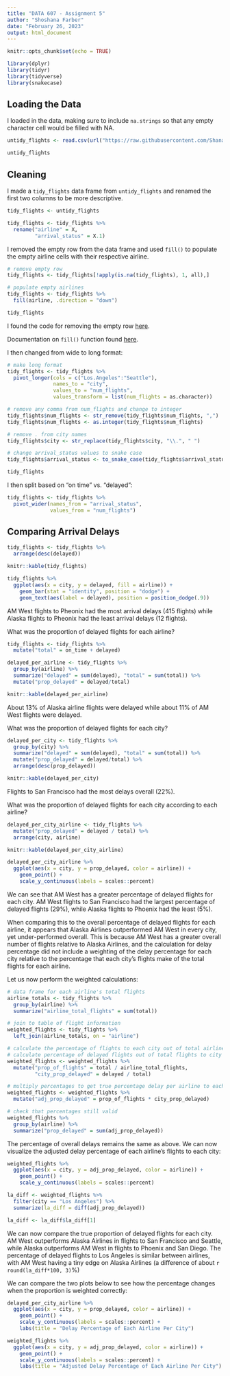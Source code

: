 ```yaml
---
title: "DATA 607 - Assignment 5"
author: "Shoshana Farber"
date: "February 26, 2023"
output: html_document
---
```


```r
knitr::opts_chunk$set(echo = TRUE)

library(dplyr)
library(tidyr)
library(tidyverse)
library(snakecase) 
```

## Loading the Data

I loaded in the data, making sure to include `na.strings` so that any empty character cell would be filled with NA.

```r
untidy_flights <- read.csv(url("https://raw.githubusercontent.com/ShanaFarber/cuny-sps/master/DATA_607/Assignment5/flights.csv"), na.strings=c(""))

untidy_flights
```

## Cleaning

I made a `tidy_flights` data frame from `untidy_flights` and renamed the first two columns to be more descriptive.

```r
tidy_flights <- untidy_flights

tidy_flights <- tidy_flights %>% 
  rename("airline" = X,
         "arrival_status" = X.1)
```

I removed the empty row from the data frame and used `fill()` to populate the empty airline cells with their respective airline. 

```r
# remove empty row
tidy_flights <- tidy_flights[!apply(is.na(tidy_flights), 1, all),]

# populate empty airlines
tidy_flights <- tidy_flights %>% 
  fill(airline, .direction = "down")

tidy_flights
```

I found the code for removing the empty row [here](https://stackoverflow.com/questions/6437164/removing-empty-rows-of-a-data-file-in-r). 

Documentation on `fill()` function found [here](https://www.rdocumentation.org/packages/tidyr/versions/1.3.0/topics/fill). 

I then changed from wide to long format:

```r
# make long format
tidy_flights <- tidy_flights %>%
  pivot_longer(cols = c("Los.Angeles":"Seattle"),
               names_to = "city",
               values_to = "num_flights",
               values_transform = list(num_flights = as.character))

# remove any comma from num_flights and change to integer
tidy_flights$num_flights <- str_remove(tidy_flights$num_flights, ",")
tidy_flights$num_flights <- as.integer(tidy_flights$num_flights)

# remove . from city names
tidy_flights$city <- str_replace(tidy_flights$city, "\\.", " ")

# change arrival_status values to snake case
tidy_flights$arrival_status <- to_snake_case(tidy_flights$arrival_status)

tidy_flights
```

I then split based on "on time" vs. "delayed":

```r
tidy_flights <- tidy_flights %>%
  pivot_wider(names_from = "arrival_status",
              values_from = "num_flights")
```

## Comparing Arrival Delays

```r
tidy_flights <- tidy_flights %>%
  arrange(desc(delayed))

knitr::kable(tidy_flights)
```

```r
tidy_flights %>%
  ggplot(aes(x = city, y = delayed, fill = airline)) +
    geom_bar(stat = "identity", position = "dodge") +
    geom_text(aes(label = delayed), position = position_dodge(.9))
```

AM West flights to Pheonix had the most arrival delays (415 flights) while Alaska flights to Pheonix had the least arrival delays (12 flights). 

What was the proportion of delayed flights for each airline?

```r
tidy_flights <- tidy_flights %>%
  mutate("total" = on_time + delayed)

delayed_per_airline <- tidy_flights %>% 
  group_by(airline) %>%
  summarize("delayed" = sum(delayed), "total" = sum(total)) %>%
  mutate("prop_delayed" = delayed/total) 

knitr::kable(delayed_per_airline)
```

About 13% of Alaska airline flights were delayed while about 11% of AM West flights were delayed. 

What was the proportion of delayed flights for each city?

```r
delayed_per_city <- tidy_flights %>%
  group_by(city) %>%
  summarize("delayed" = sum(delayed), "total" = sum(total)) %>%
  mutate("prop_delayed" = delayed/total) %>%
  arrange(desc(prop_delayed))

knitr::kable(delayed_per_city)
```

Flights to San Francisco had the most delays overall (22%). 

What was the proportion of delayed flights for each city according to each airline?

```r
delayed_per_city_airline <- tidy_flights %>%
  mutate("prop_delayed" = delayed / total) %>%
  arrange(city, airline)

knitr::kable(delayed_per_city_airline)

delayed_per_city_airline %>%
  ggplot(aes(x = city, y = prop_delayed, color = airline)) +
    geom_point() +
    scale_y_continuous(labels = scales::percent)
```

We can see that AM West has a greater percentage of delayed flights for each city. AM West flights to San Francisco had the largest percentage of delayed flights (29%), while Alaska flights to Phoenix had the least (5%).

When comparing this to the overall percentage of delayed flights for each airline, it appears that Alaska Airlines outperformed AM West in every city, yet under-performed overall. This is because AM West has a greater overall number of flights relative to Alaska Airlines, and the calculation for delay percentage did not include a weighting of the delay percentage for each city relative to the percentage that each city's flights make of the total flights for each airline. 

Let us now perform the weighted calculations:

```r
# data frame for each airline's total flights
airline_totals <- tidy_flights %>%
  group_by(airline) %>%
  summarize("airline_total_flights" = sum(total))

# join to table of flight information
weighted_flights <- tidy_flights %>%
  left_join(airline_totals, on = "airline")

# calculate the percentage of flights to each city out of total airline flights
# calculate percentage of delayed flights out of total flights to city
weighted_flights <- weighted_flights %>%
  mutate("prop_of_flights" = total / airline_total_flights,
         "city_prop_delayed" = delayed / total)

# multiply percentages to get true percentage delay per airline to each city
weighted_flights <- weighted_flights %>%
  mutate("adj_prop_delayed" = prop_of_flights * city_prop_delayed)

# check that percentages still valid
weighted_flights %>% 
  group_by(airline) %>%
  summarize("prop_delayed" = sum(adj_prop_delayed))
```

The percentage of overall delays remains the same as above. We can now visualize the adjusted delay percentage of each airline's flights to each city:

```r
weighted_flights %>%
  ggplot(aes(x = city, y = adj_prop_delayed, color = airline)) +
    geom_point() +
    scale_y_continuous(labels = scales::percent)
```

```r
la_diff <- weighted_flights %>% 
  filter(city == "Los Angeles") %>%
  summarize(la_diff = diff(adj_prop_delayed))

la_diff <- la_diff$la_diff[1]
```

We can now compare the true proportion of delayed flights for each city. AM West outperforms Alaska Airlines in flights to San Francisco and Seattle, while Alaska outperforms AM West in flights to Phoenix and San Diego. The percentage of delayed flights to Los Angeles is similar between airlines, with AM West having a tiny edge on Alaska Airlines (a difference of about `r round(la_diff*100, 3)`%)

We can compare the two plots below to see how the percentage changes when the proportion is weighted correctly:

```r
delayed_per_city_airline %>%
  ggplot(aes(x = city, y = prop_delayed, color = airline)) +
    geom_point() +
    scale_y_continuous(labels = scales::percent) +
    labs(title = "Delay Percentage of Each Airline Per City")

weighted_flights %>%
  ggplot(aes(x = city, y = adj_prop_delayed, color = airline)) +
    geom_point() +
    scale_y_continuous(labels = scales::percent) +
    labs(title = "Adjusted Delay Percentage of Each Airline Per City")
```




